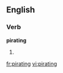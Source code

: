 
==English==

===Verb===
'''pirating'''

# {{present participle of|[[pirate]]}}

[[fr:pirating]]
[[vi:pirating]]